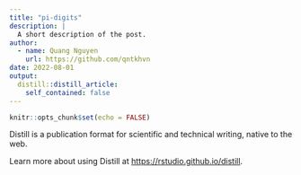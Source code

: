 ```yaml
---
title: "pi-digits"
description: |
  A short description of the post.
author:
  - name: Quang Nguyen
    url: https://github.com/qntkhvn
date: 2022-08-01
output:
  distill::distill_article:
    self_contained: false
---
```



```r
knitr::opts_chunk$set(echo = FALSE)
```

Distill is a publication format for scientific and technical writing, native to the web.

Learn more about using Distill at <https://rstudio.github.io/distill>.


